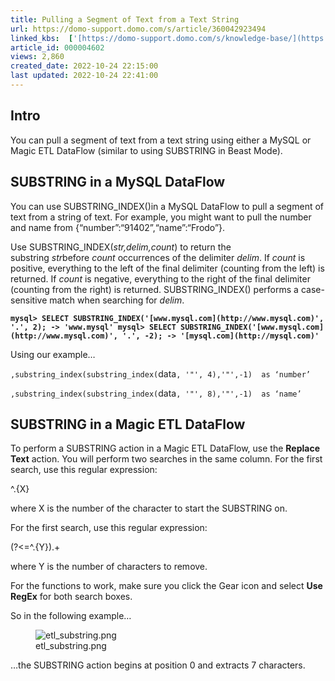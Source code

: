 ```yaml
---
title: Pulling a Segment of Text from a Text String
url: https://domo-support.domo.com/s/article/360042923494
linked_kbs:  ['[https://domo-support.domo.com/s/knowledge-base/](https://domo-support.domo.com/s/knowledge-base/)', '[https://domo-support.domo.com/s/](https://domo-support.domo.com/s/)', '[https://domo-support.domo.com/s/topic/0TO5w000000ZamzGAC](https://domo-support.domo.com/s/topic/0TO5w000000ZamzGAC)', '[https://domo-support.domo.com/s/topic/0TO5w000000ZaoJGAS](https://domo-support.domo.com/s/topic/0TO5w000000ZaoJGAS)', '[https://domo-support.domo.com/s/article/360042923494](https://domo-support.domo.com/s/article/360042923494)', '[https://domo-support.domo.com/s/topic/0TO5w000000ZaoJGAS/transformation-tips-and-tricks](https://domo-support.domo.com/s/topic/0TO5w000000ZaoJGAS/transformation-tips-and-tricks)', '[https://domo-support.domo.com/s/article/360043429933](https://domo-support.domo.com/s/article/360043429933)', '[https://domo-support.domo.com/s/article/360043429953](https://domo-support.domo.com/s/article/360043429953)', '[https://domo-support.domo.com/s/article/360042925494](https://domo-support.domo.com/s/article/360042925494)', '[https://domo-support.domo.com/s/article/360043429913](https://domo-support.domo.com/s/article/360043429913)', '[https://domo-support.domo.com/s/article/4408174643607](https://domo-support.domo.com/s/article/4408174643607)', '[https://domo-support.domo.com/s/login/](https://domo-support.domo.com/s/login/)']
article_id: 000004602
views: 2,860
created_date: 2022-10-24 22:15:00
last updated: 2022-10-24 22:41:00
---
```




Intro
-----


You can pull a segment of text from a text string using either a MySQL or Magic ETL DataFlow (similar to using SUBSTRING in Beast Mode).


SUBSTRING in a MySQL DataFlow
-----------------------------


You can use SUBSTRING\_INDEX()in a MySQL DataFlow to pull a segment of text from a string of text. For example, you might want to pull the number and name from {"number":"91402","name":"Frodo"}.


Use SUBSTRING\_INDEX(*str,delim,count*) to return the substring *str*before *count* occurrences of the delimiter *delim*. If *count* is positive, everything to the left of the final delimiter (counting from the left) is returned. If *count* is negative, everything to the right of the final delimiter (counting from the right) is returned. SUBSTRING\_INDEX() performs a case-sensitive match when searching for *delim*. 


**`mysql> SELECT SUBSTRING_INDEX('[www.mysql.com](http://www.mysql.com)', '.', 2); -> 'www.mysql' mysql> SELECT SUBSTRING_INDEX('[www.mysql.com](http://www.mysql.com)', '.', -2); -> '[mysql.com](http://mysql.com)'`**


Using our example...


`,substring_index(substring_index(`data`, '"', 4),'"',-1)  as ‘number’`


`,substring_index(substring_index(`data`, '"', 8),'"',-1)  as ‘name’`


SUBSTRING in a Magic ETL DataFlow
---------------------------------


To perform a SUBSTRING action in a Magic ETL DataFlow, use the **Replace Text** action. You will perform two searches in the same column. For the first search, use this regular expression:


^.{X}  


where X is the number of the character to start the SUBSTRING on.


For the first search, use this regular expression:


(?<=^.{Y}).+


where Y is the number of characters to remove.


For the functions to work, make sure you click the Gear icon and select **Use RegEx** for both search boxes.


So in the following example...


![etl_substring.png](etl_substring.png)


...the SUBSTRING action begins at position 0 and extracts 7 characters.


 

